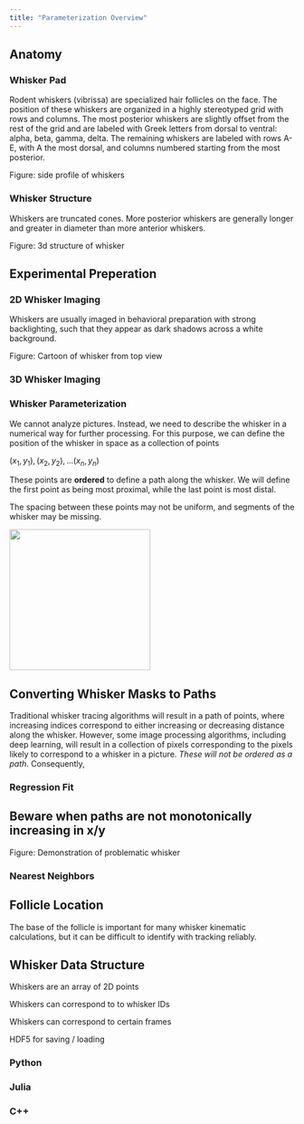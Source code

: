 ```yaml
---
title: "Parameterization Overview"
---
```


## Anatomy

### Whisker Pad

Rodent whiskers (vibrissa) are specialized hair follicles on the face. The position of these whiskers are organized in a highly stereotyped grid with rows and columns. The most posterior whiskers are slightly offset from the rest of the grid and are labeled with Greek letters from dorsal to ventral: alpha, beta, gamma, delta. The remaining whiskers are labeled with rows A-E, with A the most dorsal, and columns numbered starting from the most posterior.

Figure: side profile of whiskers

### Whisker Structure

Whiskers are truncated cones. More posterior whiskers are generally longer and greater in diameter than more anterior whiskers.

Figure: 3d structure of whisker

## Experimental Preperation

### 2D Whisker Imaging

Whiskers are usually imaged in behavioral preparation with strong backlighting, such that they appear as dark shadows across a white background.

Figure: Cartoon of whisker from top view

### 3D Whisker Imaging

### Whisker Parameterization

We cannot analyze pictures. Instead, we need to describe the whisker in a numerical way for further processing. For this purpose, we can define the position of the whisker in space as a collection of points

$(x_1,y_1), (x_2,y_2), ... (x_n,y_n)$

These points are **ordered** to define a path along the whisker. We will define the first point as being most proximal, while the last point is most distal.

The spacing between these points may not be uniform, and segments of the whisker may be missing.

![](/media/mouse_whisker_points.png){width="249"}

## Converting Whisker Masks to Paths

Traditional whisker tracing algorithms will result in a path of points, where increasing indices correspond to either increasing or decreasing distance along the whisker. However, some image processing algorithms, including deep learning, will result in a collection of pixels corresponding to the pixels likely to correspond to a whisker in a picture. *These will not be ordered as a path*. Consequently,

### Regression Fit

::: callout-caution
## Beware when paths are not monotonically increasing in x/y

Figure: Demonstration of problematic whisker
:::

### Nearest Neighbors

## Follicle Location

The base of the follicle is important for many whisker kinematic calculations, but it can be difficult to identify with tracking reliably.

## Whisker Data Structure

Whiskers are an array of 2D points

Whiskers can correspond to to whisker IDs

Whiskers can correspond to certain frames

HDF5 for saving / loading

### Python

### Julia

### C++
